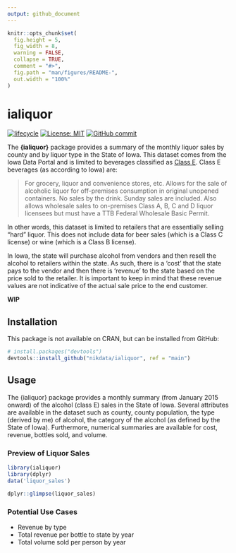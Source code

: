 ```yaml
---
output: github_document
---
```


<!-- README.md is generated from README.Rmd. Please edit that file -->

```r
knitr::opts_chunk$set(
  fig.height = 5,
  fig_width = 8,
  warning = FALSE,
  collapse = TRUE,
  comment = "#>",
  fig.path = "man/figures/README-",
  out.width = "100%"
)
```

# ialiquor

<!-- badges: start -->
[![lifecycle](https://img.shields.io/badge/lifecycle-experimental-orange.svg)](https://www.tidyverse.org/lifecycle/#experimental)
[![License: MIT](https://img.shields.io/badge/License-MIT-blue.svg)](https://opensource.org/licenses/MIT)
[![GitHub commit](https://img.shields.io/github/last-commit/nikdata/ialiquor)](https://github.com/nikdata/ialiquor/commit/master)
<!-- badges: end -->

The **{ialiquor}** package provides a summary of the monthly liquor sales by county and by liquor type in the State of Iowa. This dataset comes from the Iowa Data Portal and is limited to beverages classified as [Class E](https://abd.iowa.gov/license-classifications). Class E beverages (as according to Iowa) are:

> For grocery, liquor and convenience stores, etc. Allows for the sale of alcoholic liquor for off-premises consumption in original unopened containers. No sales by the drink. Sunday sales are included. Also allows wholesale sales to on-premises Class A, B, C and D liquor licensees but must have a TTB Federal Wholesale Basic Permit.

In other words, this dataset is limited to retailers that are essentially selling "hard" liquor. This does not include data for beer sales (which is a Class C license) or wine (which is a Class B license).

In Iowa, the state will purchase alcohol from vendors and then resell the alcohol to retailers within the state. As such, there is a 'cost' that the state pays to the vendor and then there is 'revenue' to the state based on the price sold to the retailer. It is important to keep in mind that these revenue values are not indicative of the actual sale price to the end customer.

**WIP**

## Installation

This package is not available on CRAN, but can be installed from GitHub:

``` r
# install.packages("devtools")
devtools::install_github("nikdata/ialiquor", ref = "main")
```

## Usage

The {ialiquor} package provides a monthly summary (from January 2015 onward) of the alcohol (class E) sales in the State of Iowa. Several attributes are available in the dataset such as county, county population, the type (derived by me) of alcohol, the category of the alcohol (as defined by the State of Iowa). Furthermore, numerical summaries are available for cost, revenue, bottles sold, and volume.

### Preview of Liquor Sales

```r
library(ialiquor)
library(dplyr)
data('liquor_sales')

dplyr::glimpse(liquor_sales)

```


### Potential Use Cases

- Revenue by type
- Total revenue per bottle to state by year
- Total volume sold per person by year